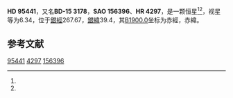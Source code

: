 {{Starbox begin
| name = HD 95441
}}
{{Starbox observe
| epoch = [[J2000.0|J2000.0]]
| constell = {{星座名待查}}<ref name=SIMBAD>{{cite web
 | url=http://simbad.u-strasbg.fr/simbad/sim-id?Ident=HR+4297
 | title =Pulsating variable Star
 | publisher=Centre de Données astronomiques de Strasbourg
 | work=SIMBAD
 | accessdate=2012-07-13}}</ref><ref name=DATA>{{cite web
 | url=http://vizier.u-strasbg.fr/viz-bin/VizieR-5?-out.add=.&-source=5050&-corr=PK=HR&-out.max=9999&HR=4297
 | title=VizieR Detailed Page
 | accessdate=2012-07-13
 | archive-date=2016-03-05
 | archive-url=https://web.archive.org/web/20160305022231/http://vizier.u-strasbg.fr/viz-bin/VizieR-5?-out.add=.&-source=5050&-corr=PK=HR&-out.max=9999&HR=4297
 | dead-url=no
 }}</ref>
| 星官 = 
| ra = {{RA|11|0|57.2}}<ref name=SIMBAD /><ref name=DATA />
| dec = {{DEC|-15|47|34}}<ref name=SIMBAD /><ref name=DATA />
| appmag_v = 6.34<ref name=SIMBAD /><ref name=DATA />
}}
{{Starbox character
| class = K0<ref name=SIMBAD /><ref name=DATA />
| b-v = 1.18<ref name=SIMBAD /><ref name=DATA />
| u-b = <ref name=SIMBAD /><ref name=DATA />
| r-i = <ref name=SIMBAD /><ref name=DATA />
| variable = 
}}
{{Starbox astrometry
| radial_v = 
| prop_mo_ra = -5
| parallax = 
| p_error = 
}}
{{Starbox catalog
| names =BD-15 3178，[[SAO星表|SAO]] 156396，[[HD星表|HD]] 95441，[[HR星表|HR]] 4297}}
{{Starbox reference |Simbad=HR+4297}}
{{Starbox end}}

'''HD 95441'''，又名'''BD-15 3178'''，'''SAO 156396'''、'''HR 4297'''，是一颗恒星<ref name=SIMBAD /><ref name=DATA />，视星等为6.34，位于[[銀道座標系|銀經]]267.67，[[銀道座標系|銀緯]]39.4，其[[B1900.0|B1900.0]]坐标为赤經{{RA|10|55|59.3}}，赤緯{{DEC|-15|39.4|17}}。

== 参考文献 ==
{{reflist}}

{{star-stub}}

[[Category:HD和HDE天體|95441]]
[[Category:HR天體|4297]]
[[Category:SAO天體|156396]]